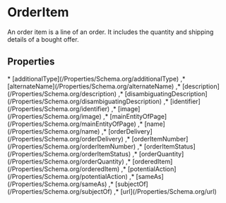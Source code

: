 # OrderItem

An order item is a line of an order. It includes the quantity and shipping details of a bought offer.

## Properties

<Grid>
* [additionalType](/Properties/Schema.org/additionalType)
,* [alternateName](/Properties/Schema.org/alternateName)
,* [description](/Properties/Schema.org/description)
,* [disambiguatingDescription](/Properties/Schema.org/disambiguatingDescription)
,* [identifier](/Properties/Schema.org/identifier)
,* [image](/Properties/Schema.org/image)
,* [mainEntityOfPage](/Properties/Schema.org/mainEntityOfPage)
,* [name](/Properties/Schema.org/name)
,* [orderDelivery](/Properties/Schema.org/orderDelivery)
,* [orderItemNumber](/Properties/Schema.org/orderItemNumber)
,* [orderItemStatus](/Properties/Schema.org/orderItemStatus)
,* [orderQuantity](/Properties/Schema.org/orderQuantity)
,* [orderedItem](/Properties/Schema.org/orderedItem)
,* [potentialAction](/Properties/Schema.org/potentialAction)
,* [sameAs](/Properties/Schema.org/sameAs)
,* [subjectOf](/Properties/Schema.org/subjectOf)
,* [url](/Properties/Schema.org/url)

</Grid>

